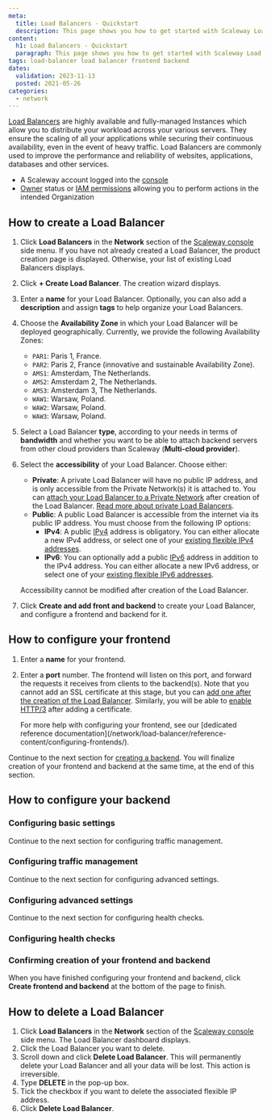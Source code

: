 ```yaml
---
meta:
  title: Load Balancers - Quickstart
  description: This page shows you how to get started with Scaleway Load Balancers.
content:
  h1: Load Balancers - Quickstart
  paragraph: This page shows you how to get started with Scaleway Load Balancers.
tags: load-balancer load balancer frontend backend
dates:
  validation: 2023-11-13
  posted: 2021-05-26
categories:
  - network
---
```


[Load Balancers](https://www.scaleway.com/en/load-balancer/) are highly available and fully-managed Instances which allow you to distribute your workload across your various servers. They ensure the scaling of all your applications while securing their continuous availability, even in the event of heavy traffic. Load Balancers are commonly used to improve the performance and reliability of websites, applications, databases and other services.

<Macro id="requirements" />

- A Scaleway account logged into the [console](https://console.scaleway.com)
- [Owner](/identity-and-access-management/iam/concepts/#owner) status or [IAM permissions](/identity-and-access-management/iam/concepts/#permission) allowing you to perform actions in the intended Organization

## How to create a Load Balancer

1. Click **Load Balancers** in the **Network** section of the [Scaleway console](https://console.scaleway.com) side menu. If you have not already created a Load Balancer, the product creation page is displayed. Otherwise, your list of existing Load Balancers displays.

2. Click **+ Create Load Balancer**. The creation wizard displays.

3. Enter a **name** for your Load Balancer. Optionally, you can also add a **description** and assign **tags** to help organize your Load Balancers.

4. Choose the **Availability Zone** in which your Load Balancer will be deployed geographically. Currently, we provide the following Availability Zones:
      - `PAR1`: Paris 1, France.
      - `PAR2`: Paris 2, France (innovative and sustainable Availability Zone).
      - `AMS1`: Amsterdam, The Netherlands.
      - `AMS2`: Amsterdam 2, The Netherlands.
      - `AMS3`: Amsterdam 3, The Netherlands.
      - `WAW1`: Warsaw, Poland.
      - `WAW2`: Warsaw, Poland.
      - `WAW3`: Warsaw, Poland.

5. Select a Load Balancer **type**, according to your needs in terms of **bandwidth** and whether you want to be able to attach backend servers from other cloud providers than Scaleway (**Multi-cloud provider**).

6. Select the **accessibility** of your Load Balancer. Choose either:
    - **Private**: A private Load Balancer will have no public IP address, and is only accessible from the Private Network(s) it is attached to. You can [attach your Load Balancer to a Private Network](/network/load-balancer/how-to/use-with-private-network/) after creation of the Load Balancer. [Read more about private Load Balancers](/network/load-balancer/concepts/#private-load-balancer).
    - **Public**: A public Load Balancer is accessible from the internet via its public IP address. You must choose from the following IP options:
        - **IPv4**: A public [IPv4](/network/load-balancer/concepts/#ipv4) address is obligatory. You can either allocate a new IPv4 address, or select one of your [existing flexible IPv4 addresses](/network/load-balancer/how-to/create-manage-flex-ips/).
        - **IPv6**: You can optionally add a public [IPv6](/network/load-balancer/concepts/#ipv6) address in addition to the IPv4 address. You can either allocate a new IPv6 address, or select one of your [existing flexible IPv6 addresses](/network/load-balancer/how-to/create-manage-flex-ips/).

    Accessibility cannot be modified after creation of the Load Balancer.

7. Click **Create and add front and backend** to create your Load Balancer, and configure a frontend and backend for it.

## How to configure your frontend

<Lightbox src="scaleway-configure-frontend.webp" alt="" />

1. Enter a **name** for your frontend.

2. Enter a **port** number. The frontend will listen on this port, and forward the requests it receives from clients to the backend(s). Note that you cannot add an SSL certificate at this stage, but you can [add one after the creation of the Load Balancer](/network/load-balancer/how-to/add-certificate/). Similarly, you will be able to [enable HTTP/3](/network/load-balancer/reference-content/http2-http3/#configuring-your-load-balancer-for-http3) after adding a certificate.

    <Message type="tip">
      For more help with configuring your frontend, see our [dedicated reference documentation](/network/load-balancer/reference-content/configuring-frontends/).
    </Message>

Continue to the next section for [creating a backend](#how-to-configure-your-backend). You will finalize creation of your frontend and backend at the same time, at the end of this section.

## How to configure your backend

### Configuring basic settings

<Macro id="lb-create-backend-1-basic" />

Continue to the next section for configuring traffic management.

### Configuring traffic management

<Macro id="lb-create-backend-2-traffic-mgnt" />

Continue to the next section for configuring advanced settings.

### Configuring advanced settings

<Macro id="lb-create-backend-3-advanced-settings" />

Continue to the next section for configuring health checks.

### Configuring health checks

<Macro id="lb-create-backend-4-healthcheck" />

### Confirming creation of your frontend and backend

When you have finished configuring your frontend and backend, click **Create frontend and backend** at the bottom of the page to finish.

## How to delete a Load Balancer

1. Click **Load Balancers** in the **Network** section of the [Scaleway console](https://console.scaleway.com) side menu. The Load Balancer dashboard displays.
2. Click the Load Balancer you want to delete.
3. Scroll down and click **Delete Load Balancer**.
    <Message type="important">
      This will permanently delete your Load Balancer and all your data will be lost. This action is irreversible.
    </Message>
4. Type **DELETE** in the pop-up box.
5. Tick the checkbox if you want to delete the associated flexible IP address.
6. Click **Delete Load Balancer**.